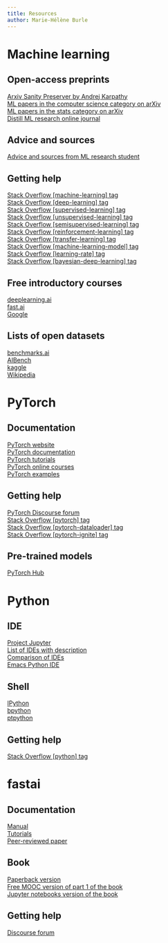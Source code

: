 ```yaml
---
title: Resources
author: Marie-Hélène Burle
---
```


# Machine learning

## Open-access preprints

[Arxiv Sanity Preserver by Andrej Karpathy](http://arxiv-sanity.com/) \
[ML papers in the computer science category on arXiv](https://arxiv.org/list/cs.LG/recent) \
[ML papers in the stats category on arXiv](https://arxiv.org/list/stat.ML/recent) \
[Distill ML research online journal](https://distill.pub/)

## Advice and sources

[Advice and sources from ML research student](https://web.mit.edu/tslvr/www/lessons_two_years.html)

## Getting help

[Stack Overflow [machine-learning] tag](https://stackoverflow.com/questions/tagged/machine-learning) \
[Stack Overflow [deep-learning] tag](https://stackoverflow.com/questions/tagged/deep-learning) \
[Stack Overflow [supervised-learning] tag](https://stackoverflow.com/questions/tagged/supervised-learning) \
[Stack Overflow [unsupervised-learning] tag](https://stackoverflow.com/questions/tagged/unsupervised-learning) \
[Stack Overflow [semisupervised-learning] tag](https://stackoverflow.com/questions/tagged/semisupervised-learning) \
[Stack Overflow [reinforcement-learning] tag](https://stackoverflow.com/questions/tagged/reinforcement-learning) \
[Stack Overflow [transfer-learning] tag](https://stackoverflow.com/questions/tagged/transfer-learning) \
[Stack Overflow [machine-learning-model] tag](https://stackoverflow.com/questions/tagged/machine-learning-model) \
[Stack Overflow [learning-rate] tag](https://stackoverflow.com/questions/tagged/learning-rate) \
[Stack Overflow [bayesian-deep-learning] tag](https://stackoverflow.com/questions/tagged/bayesian-deep-learning)

## Free introductory courses

[deeplearning.ai](https://www.deeplearning.ai/programs/) \
[fast.ai](https://course.fast.ai/) \
[Google](https://developers.google.com/machine-learning/crash-course/framing/check-your-understanding)

## Lists of open datasets

[benchmarks.ai](https://benchmarks.ai) \
[AIBench](https://www.benchcouncil.org/AIBench/index.html#AIBench) \
[kaggle](https://www.kaggle.com/datasets) \
[Wikipedia](https://en.wikipedia.org/wiki/List_of_datasets_for_machine-learning_research)

# PyTorch

## Documentation

[PyTorch website](https://pytorch.org/) \
[PyTorch documentation](https://pytorch.org/docs/stable/index.html) \
[PyTorch tutorials](https://pytorch.org/tutorials/) \
[PyTorch online courses](https://www.fast.ai/) \
[PyTorch examples](https://github.com/pytorch/examples)

## Getting help

[PyTorch Discourse forum](https://discuss.pytorch.org/) \
[Stack Overflow [pytorch] tag](https://stackoverflow.com/questions/tagged/pytorch) \
[Stack Overflow [pytorch-dataloader] tag](https://stackoverflow.com/questions/tagged/pytorch-dataloader) \
[Stack Overflow [pytorch-ignite] tag](https://stackoverflow.com/questions/tagged/pytorch-ignite)

## Pre-trained models

[PyTorch Hub](https://pytorch.org/hub/)

# Python

## IDE

[Project Jupyter](https://jupyter.org/) \
[List of IDEs with description](https://wiki.python.org/moin/IntegratedDevelopmentEnvironments) \
[Comparison of IDEs](https://en.wikipedia.org/wiki/Comparison_of_integrated_development_environments#Python) \
[Emacs Python IDE](https://github.com/jorgenschaefer/elpy)

## Shell

[IPython](https://ipython.org/) \
[bpython](https://www.bpython-interpreter.org/) \
[ptpython](https://github.com/prompt-toolkit/ptpython)

## Getting help

[Stack Overflow [python] tag](https://stackoverflow.com/questions/tagged/python)

# fastai

## Documentation

[Manual](https://docs.fast.ai/) \
[Tutorials](https://docs.fast.ai/tutorial.html) \
[Peer-reviewed paper](https://www.mdpi.com/2078-2489/11/2/108/htm)

## Book

[Paperback version](https://www.amazon.com/Deep-Learning-Coders-fastai-PyTorch/dp/1492045527) \
[Free MOOC version of part 1 of the book](https://course.fast.ai/) \
[Jupyter notebooks version of the book](https://github.com/fastai/fastbook/)

## Getting help

[Discourse forum](https://forums.fast.ai/)
